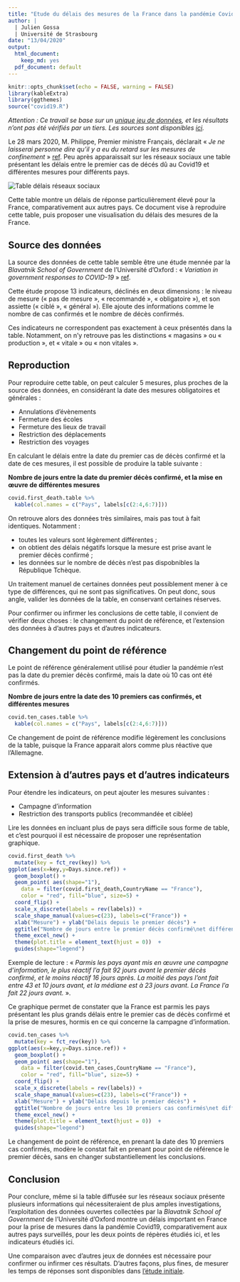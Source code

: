 ```yaml
---
title: "Etude du délais des mesures de la France dans la pandémie Covid19"
author: |
  | Julien Gossa
  | Université de Strasbourg
date: "13/04/2020"
output:
  html_document:
    keep_md: yes
  pdf_document: default
---
```


```r
knitr::opts_chunk$set(echo = FALSE, warning = FALSE)
library(kableExtra)
library(ggthemes)
source("covid19.R")
```

_Attention : Ce travail se base sur un [unique jeu de données](https://ocgptweb.azurewebsites.net/CSVDownload), et les résultats n'ont pas été vérifiés par un tiers. Les sources sont disponibles [ici](https://github.com/juliengossa/covid19)._

Le 28 mars 2020, M. Philippe, Premier ministre Français, déclarait « _Je ne laisserai personne dire qu'il y a eu du retard sur les mesures de confinement_ » [ref](https://www.huffingtonpost.fr/entry/direct-coronavirus-lepidemie-setend-la-moitie-du-monde-en-confinement_fr_5e7e3310c5b6cb9dc19f6953). Peu après apparaissait sur les réseaux sociaux une table présentant les délais entre le premier cas de décés dû au Covid19 et différentes mesures pour différents pays. 

![](table.jpeg "Table délais réseaux sociaux")

Cette table montre un délais de réponse particulièrement élevé pour la France, comparativement aux autres pays. Ce document vise à reproduire cette table, puis proposer une visualisation du délais des mesures de la France.

## Source des données 

La source des données de cette table semble être une étude mennée par la _Blavatnik School of Government_ de l'Université d'Oxford : « _Variation in government responses to COVID-19_ » [ref](https://www.bsg.ox.ac.uk/research/publications/variation-government-responses-covid-19).

Cette étude propose 13 indicateurs, déclinés en deux dimensions : le niveau de mesure (« pas de mesure », « recommandé », « obligatoire »), et son assiette (« ciblé », « général »). Elle ajoute des informations comme le nombre de cas confirmés et le nombre de décès confirmés. 

Ces indicateurs ne correspondent pas exactement à ceux présentés dans la table. Notamment, on n'y retrouve pas les distinctions « magasins » ou « production », et « vitale » ou « non vitales ».

## Reproduction

Pour reproduire cette table, on peut calculer 5 mesures, plus proches de la source des données, en considérant la date des mesures obligatoires et générales : 
  
  - Annulations d'évènements 
  - Fermeture des écoles
  - Fermeture des lieux de travail 
  - Restriction des déplacements
  - Restriction des voyages 
  
En calculant le délais entre la date du premier cas de décès confirmé et la date de ces mesures, il est possible de produire la table suivante :


__Nombre de jours entre la date du premier décès confirmé, et la mise en œuvre de différentes mesures__

```r
covid.first_death.table %>% 
  kable(col.names = c("Pays", labels[c(2:4,6:7)]))
```


On retrouve alors des données très similaires, mais pas tout à fait identiques. Notamment :

- toutes les valeurs sont légèrement différentes ;
- on obtient des délais négatifs lorsque la mesure est prise avant le premier décès confirmé ;
- les données sur le nombre de décès n'est pas dispobnibles la République Tchèque.

Un traitement manuel de certaines données peut possiblement mener à ce type de différences, qui ne sont pas significatives. On peut donc, sous angle, valider les données de la table, en conservant certaines réserves.

Pour confirmer ou infirmer les conclusions de cette table, il convient de vérifier deux choses : le changement du point de référence, et l'extension des données à d'autres pays et d'autres indicateurs.

## Changement du point de référence

Le point de référence généralement utilisé pour étudier la pandémie n'est pas la date du premier décès confirmé, mais la date où 10 cas ont été confirmés.

__Nombre de jours entre la date des 10 premiers cas confirmés, et différentes mesures__

```r
covid.ten_cases.table %>% 
  kable(col.names = c("Pays", labels[c(2:4,6:7)]))
```

Ce changement de point de référence modifie légèrement les conclusions de la table, puisque la France apparait alors comme plus réactive que l'Allemagne.

## Extension à d'autres pays et d'autres indicateurs

Pour étendre les indicateurs, on peut ajouter les mesures suivantes :

- Campagne d'information
- Restriction des transports publics (recommandée et ciblée)

Lire les données en incluant plus de pays sera difficile sous forme de table, et c'est pourquoi il est nécessaire de proposer une représentation graphique.

```r
covid.first_death %>%
  mutate(key = fct_rev(key)) %>%
ggplot(aes(x=key,y=Days.since.ref)) + 
  geom_boxplot() +
  geom_point( aes(shape="1"),
    data = filter(covid.first_death,CountryName == "France"),
    color = "red", fill="blue", size=5) +
  coord_flip() +
  scale_x_discrete(labels = rev(labels)) +
  scale_shape_manual(values=c(23), labels=c("France")) +
  xlab("Mesure") + ylab("Délais depuis le premier décès") +
  ggtitle("Nombre de jours entre le premier décès confirmé\net différentes mesures") +
  theme_excel_new() +
  theme(plot.title = element_text(hjust = 0))  +
  guides(shape="legend")

```

Exemple de lecture : « _Parmis les pays ayant mis en œuvre une campagne d'information, le plus réactif l'a fait 92 jours avant le premier décès confirmé, et le moins réactif 16 jours après. La moitié des pays l'ont fait entre 43 et 10 jours avant, et la médiane est à 23 jours avant. La France l'a fait 22 jours avant._ ».

Ce graphique permet de constater que la France est parmis les pays présentant les plus grands délais entre le premier cas de décès confirmé et la prise de mesures, hormis en ce qui concerne la campagne d'information.


```r
covid.ten_cases %>%
  mutate(key = fct_rev(key)) %>%
ggplot(aes(x=key,y=Days.since.ref)) + 
  geom_boxplot() +
  geom_point( aes(shape="1"),
    data = filter(covid.ten_cases,CountryName == "France"),
    color = "red", fill="blue", size=5) +
  coord_flip() +
  scale_x_discrete(labels = rev(labels)) +
  scale_shape_manual(values=c(23), labels=c("France")) +
  xlab("Mesure") + ylab("Délais depuis le premier décès") +
  ggtitle("Nombre de jours entre les 10 premiers cas confirmés\net différentes mesures") +
  theme_excel_new() +
  theme(plot.title = element_text(hjust = 0))  +
  guides(shape="legend")

```

Le changement de point de référence, en prenant la date des 10 premiers cas confirmés, modère le constat fait en prenant pour point de référence le premier décès, sans en changer substantiellement les conclusions.

## Conclusion

Pour conclure, même si la table diffusée sur les réseaux sociaux présente plusieurs informations qui nécessiteraient de plus amples investigations, l'exploitation des données ouvertes collectées par la _Blavatnik School of Government_ de l'Université d'Oxford montre un délais important en France pour la prise de mesures dans la pandémie Covid19, comparativement aux autres pays surveillés, pour les deux points de répères étudiés ici, et les indicateurs étudiés ici.

Une comparaison avec d'autres jeux de données est nécessaire pour confirmer ou infirmer ces résultats. D'autres façons, plus fines, de mesurer les temps de réponses sont disponibles dans [l'étude initiale](https://www.bsg.ox.ac.uk/research/publications/variation-government-responses-covid-19).


